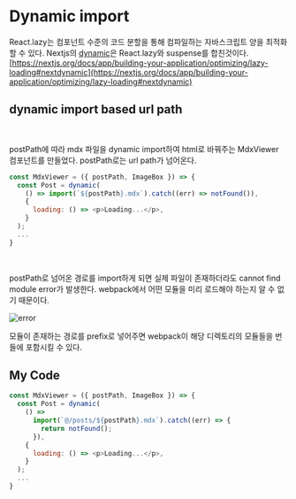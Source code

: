 # Dynamic import

React.lazy는 컴포넌트 수준의 코드 분할을 통해 컴파일하는 자바스크립트 양을 최적화 할 수 있다. Nextjs의 [dynamic](/blog/Nextjs/dynamic.mdx)은 React.lazy와 suspense를 합친것이다.
<br />
[https://nextjs.org/docs/app/building-your-application/optimizing/lazy-loading#nextdynamic](https://nextjs.org/docs/app/building-your-application/optimizing/lazy-loading#nextdynamic)
<br />
## dynamic import based url path
<br />

postPath에 따라 mdx 파일을 dynamic import하여 html로 바꿔주는 MdxViewer 컴포넌트를 만들었다. postPath로는 url path가 넘어온다.
<br />

```javascript
const MdxViewer = ({ postPath, ImageBox }) => {
  const Post = dynamic(
    () => import(`${postPath}.mdx`).catch((err) => notFound()),
    {
      loading: () => <p>Loading...</p>,
    }
  );
  ...
}
```
<br />

postPath로 넘어온 경로를 import하게 되면 실제 파일이 존재하더라도 cannot find module error가 발생한다. webpack에서 어떤 모듈을 미리 로드해야 하는지 알 수 없기 때문이다.
<br />

![error](/img/blog/error.png)
<br />

모듈이 존재하는 경로를 prefix로 넣어주면 webpack이 해당 디렉토리의 모듈들을 번들에 포함시킬 수 있다.
<br />

## My Code

```javascript
const MdxViewer = ({ postPath, ImageBox }) => {
  const Post = dynamic(
    () =>
      import(`@/posts/${postPath}.mdx`).catch((err) => {
        return notFound();
      }),
    {
      loading: () => <p>Loading...</p>,
    }
  );
  ...
}
```

